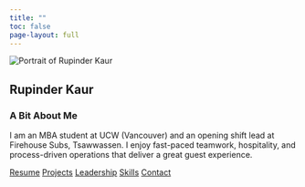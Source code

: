 ```yaml
---
title: ""
toc: false
page-layout: full
---
```


::: {.landing}
::: {.landing-grid}
::: {.landing-left}
![](assets/images/profile.jpg){.avatar-xl alt="Portrait of Rupinder Kaur"}
:::
::: {.landing-right}
# Rupinder Kaur {.display-4 .fw-bold}
### A Bit About Me {.fw-semibold .mb-2}
I am an MBA student at UCW (Vancouver) and an opening shift lead at Firehouse Subs, Tsawwassen.
I enjoy fast-paced teamwork, hospitality, and process-driven operations that deliver a great guest experience.

<div class="bubble-links">
[Resume](resume.qmd){.bubble .bubble-green}
[Projects](projects.qmd){.bubble .bubble-orange}
[Leadership](leadership.qmd){.bubble .bubble-blue}
[Skills](skills.qmd){.bubble .bubble-gray}
[Contact](contact.qmd){.bubble .bubble-gray}
</div>
:::
:::
:::
